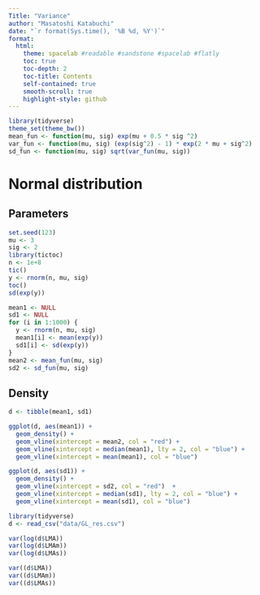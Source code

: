 ```yaml
---
Title: "Variance"
author: "Masatoshi Katabuchi"
date: "`r format(Sys.time(), '%B %d, %Y')`"
format:
  html:
    theme: spacelab #readable #sandstone #spacelab #flatly
    toc: true
    toc-depth: 2
    toc-title: Contents
    self-contained: true
    smooth-scroll: true
    highlight-style: github
---
```



```r
library(tidyverse)
theme_set(theme_bw())
mean_fun <- function(mu, sig) exp(mu + 0.5 * sig ^2)
var_fun <- function(mu, sig) (exp(sig^2) - 1) * exp(2 * mu + sig^2)
sd_fun <- function(mu, sig) sqrt(var_fun(mu, sig))
```

# Normal distribution

## Parameters

```r
set.seed(123)
mu <- 3
sig <- 2
library(tictoc)
n <- 1e+8
tic()
y <- rnorm(n, mu, sig)
toc()
sd(exp(y))

mean1 <- NULL
sd1 <- NULL
for (i in 1:1000) {
  y <- rnorm(n, mu, sig)
  mean1[i] <- mean(exp(y))
  sd1[i] <- sd(exp(y))
}
mean2 <- mean_fun(mu, sig)
sd2 <- sd_fun(mu, sig)
```

## Density

```r
d <- tibble(mean1, sd1)

ggplot(d, aes(mean1)) +
  geom_density() +
  geom_vline(xintercept = mean2, col = "red") +
  geom_vline(xintercept = median(mean1), lty = 2, col = "blue") +
  geom_vline(xintercept = mean(mean1), col = "blue")

ggplot(d, aes(sd1)) +
  geom_density() +
  geom_vline(xintercept = sd2, col = "red")  +
  geom_vline(xintercept = median(sd1), lty = 2, col = "blue") +
  geom_vline(xintercept = mean(sd1), col = "blue")
```



```r
library(tidyverse)
d <- read_csv("data/GL_res.csv")

var(log(d$LMA))
var(log(d$LMAm))
var(log(d$LMAs))

var((d$LMA))
var((d$LMAm))
var((d$LMAs))

```
